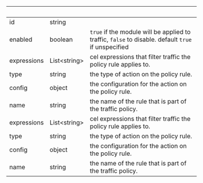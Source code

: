 | &nbsp; | &nbsp; | &nbsp; |
|---|---|---|
| id | string |  |
| enabled | boolean | `true` if the module will be applied to traffic, `false` to disable. default `true` if unspecified |
| expressions | List&lt;string&gt; | cel expressions that filter traffic the policy rule applies to. |
| type | string | the type of action on the policy rule. |
| config | object | the configuration for the action on the policy rule. |
| name | string | the name of the rule that is part of the traffic policy. |
| expressions | List&lt;string&gt; | cel expressions that filter traffic the policy rule applies to. |
| type | string | the type of action on the policy rule. |
| config | object | the configuration for the action on the policy rule. |
| name | string | the name of the rule that is part of the traffic policy. |